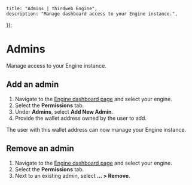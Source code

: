 
	title: "Admins | thirdweb Engine",
	description: "Manage dashboard access to your Engine instance.",
});

# Admins

Manage access to your Engine instance.

## Add an admin

1. Navigate to the [Engine dashboard page](https://thirdweb.com/team/~/~/engine) and select your engine.
1. Select the **Permissions** tab.
1. Under **Admins**, select **Add New Admin**.
1. Provide the wallet address owned by the user to add.

The user with this wallet address can now manage your Engine instance.

## Remove an admin

1. Navigate to the [Engine dashboard page](https://thirdweb.com/team/~/~/engine) and select your engine.
1. Select the **Permissions** tab.
1. Next to an existing admin, select **... > Remove**.
